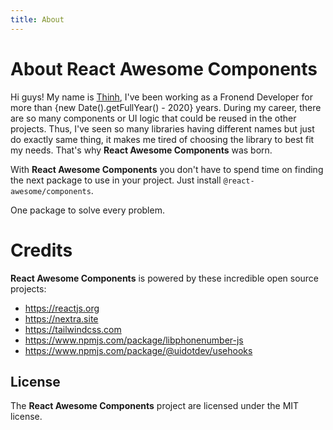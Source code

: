```yaml
---
title: About
---
```


# About React Awesome Components

Hi guys! My name is [Thinh](https://github.com/trinhthinh388), I've been working as a Fronend Developer for more than {new Date().getFullYear() - 2020} years. During my career, there are so many
components or UI logic that could be reused in the other projects. Thus, I've seen so many libraries having different names but just do exactly same thing,
it makes me tired of choosing the library to best fit my needs. That's why **React Awesome Components** was born.

With **React Awesome Components** you don't have to spend time on finding the next package to use in your project. Just install `@react-awesome/components`.

One package to solve every problem.

# Credits

**React Awesome Components** is powered by these incredible open source projects:

- https://reactjs.org
- https://nextra.site
- https://tailwindcss.com
- https://www.npmjs.com/package/libphonenumber-js
- https://www.npmjs.com/package/@uidotdev/usehooks

## License

The **React Awesome Components** project are licensed under the MIT license.
